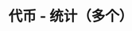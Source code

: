 ---
title: '代币 - 统计（多个）'
openapi: '/cn/api-reference/openapi-cn.json GET /v1/token/{chain}/stats/multi'
---